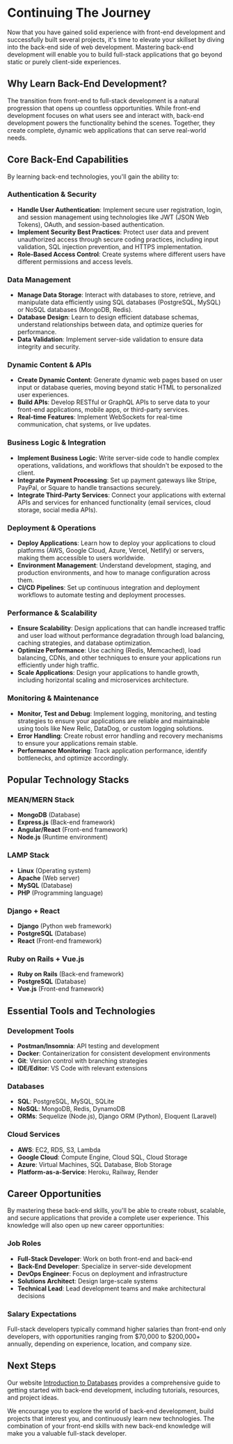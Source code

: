 
# Continuing The Journey

Now that you have gained solid experience with front-end development and successfully built several projects, it's time to elevate your skillset by diving into the back-end side of web development. Mastering back-end development will enable you to build full-stack applications that go beyond static or purely client-side experiences.

## Why Learn Back-End Development?

The transition from front-end to full-stack development is a natural progression that opens up countless opportunities. While front-end development focuses on what users see and interact with, back-end development powers the functionality behind the scenes. Together, they create complete, dynamic web applications that can serve real-world needs.

## Core Back-End Capabilities

By learning back-end technologies, you'll gain the ability to:

### Authentication & Security

- **Handle User Authentication**: Implement secure user registration, login, and session management using technologies like JWT (JSON Web Tokens), OAuth, and session-based authentication.
- **Implement Security Best Practices**: Protect user data and prevent unauthorized access through secure coding practices, including input validation, SQL injection prevention, and HTTPS implementation.
- **Role-Based Access Control**: Create systems where different users have different permissions and access levels.

### Data Management

- **Manage Data Storage**: Interact with databases to store, retrieve, and manipulate data efficiently using SQL databases (PostgreSQL, MySQL) or NoSQL databases (MongoDB, Redis).
- **Database Design**: Learn to design efficient database schemas, understand relationships between data, and optimize queries for performance.
- **Data Validation**: Implement server-side validation to ensure data integrity and security.

### Dynamic Content & APIs

- **Create Dynamic Content**: Generate dynamic web pages based on user input or database queries, moving beyond static HTML to personalized user experiences.
- **Build APIs**: Develop RESTful or GraphQL APIs to serve data to your front-end applications, mobile apps, or third-party services.
- **Real-time Features**: Implement WebSockets for real-time communication, chat systems, or live updates.

### Business Logic & Integration

- **Implement Business Logic**: Write server-side code to handle complex operations, validations, and workflows that shouldn't be exposed to the client.
- **Integrate Payment Processing**: Set up payment gateways like Stripe, PayPal, or Square to handle transactions securely.
- **Integrate Third-Party Services**: Connect your applications with external APIs and services for enhanced functionality (email services, cloud storage, social media APIs).

### Deployment & Operations

- **Deploy Applications**: Learn how to deploy your applications to cloud platforms (AWS, Google Cloud, Azure, Vercel, Netlify) or servers, making them accessible to users worldwide.
- **Environment Management**: Understand development, staging, and production environments, and how to manage configuration across them.
- **CI/CD Pipelines**: Set up continuous integration and deployment workflows to automate testing and deployment processes.

### Performance & Scalability

- **Ensure Scalability**: Design applications that can handle increased traffic and user load without performance degradation through load balancing, caching strategies, and database optimization.
- **Optimize Performance**: Use caching (Redis, Memcached), load balancing, CDNs, and other techniques to ensure your applications run efficiently under high traffic.
- **Scale Applications**: Design your applications to handle growth, including horizontal scaling and microservices architecture.

### Monitoring & Maintenance

- **Monitor, Test and Debug**: Implement logging, monitoring, and testing strategies to ensure your applications are reliable and maintainable using tools like New Relic, DataDog, or custom logging solutions.
- **Error Handling**: Create robust error handling and recovery mechanisms to ensure your applications remain stable.
- **Performance Monitoring**: Track application performance, identify bottlenecks, and optimize accordingly.

## Popular Technology Stacks

### MEAN/MERN Stack

- **MongoDB** (Database)
- **Express.js** (Back-end framework)
- **Angular/React** (Front-end framework)
- **Node.js** (Runtime environment)

### LAMP Stack

- **Linux** (Operating system)
- **Apache** (Web server)
- **MySQL** (Database)
- **PHP** (Programming language)

### Django + React

- **Django** (Python web framework)
- **PostgreSQL** (Database)
- **React** (Front-end framework)

### Ruby on Rails + Vue.js

- **Ruby on Rails** (Back-end framework)
- **PostgreSQL** (Database)
- **Vue.js** (Front-end framework)

## Essential Tools and Technologies

### Development Tools

- **Postman/Insomnia**: API testing and development
- **Docker**: Containerization for consistent development environments
- **Git**: Version control with branching strategies
- **IDE/Editor**: VS Code with relevant extensions

### Databases

- **SQL**: PostgreSQL, MySQL, SQLite
- **NoSQL**: MongoDB, Redis, DynamoDB
- **ORMs**: Sequelize (Node.js), Django ORM (Python), Eloquent (Laravel)

### Cloud Services

- **AWS**: EC2, RDS, S3, Lambda
- **Google Cloud**: Compute Engine, Cloud SQL, Cloud Storage
- **Azure**: Virtual Machines, SQL Database, Blob Storage
- **Platform-as-a-Service**: Heroku, Railway, Render

## Career Opportunities

By mastering these back-end skills, you'll be able to create robust, scalable, and secure applications that provide a complete user experience. This knowledge will also open up new career opportunities:

### Job Roles

- **Full-Stack Developer**: Work on both front-end and back-end
- **Back-End Developer**: Specialize in server-side development
- **DevOps Engineer**: Focus on deployment and infrastructure
- **Solutions Architect**: Design large-scale systems
- **Technical Lead**: Lead development teams and make architectural decisions

### Salary Expectations

Full-stack developers typically command higher salaries than front-end only developers, with opportunities ranging from $70,000 to $200,000+ annually, depending on experience, location, and company size.

## Next Steps

Our website [Introduction to Databases](https://intro-to-databases.vercel.app/) provides a comprehensive guide to getting started with back-end development, including tutorials, resources, and project ideas.

We encourage you to explore the world of back-end development, build projects that interest you, and continuously learn new technologies. The combination of your front-end skills with new back-end knowledge will make you a valuable full-stack developer.

<BackToTop />
